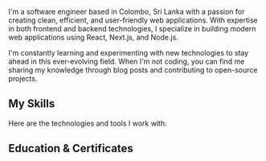 
I'm a software engineer based in Colombo, Sri Lanka with a passion for creating clean, efficient, and user-friendly web applications. With expertise in both frontend and backend technologies, I specialize in building modern web applications using React, Next.js, and Node.js.

I'm constantly learning and experimenting with new technologies to stay ahead in this ever-evolving field. When I'm not coding, you can find me sharing my knowledge through blog posts and contributing to open-source projects.

## My Skills

Here are the technologies and tools I work with:

<Skills />

## Education & Certificates

<Education />
